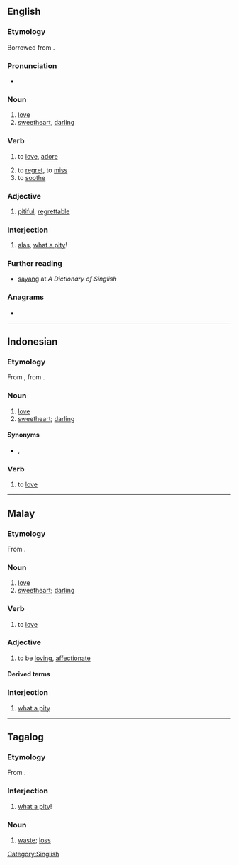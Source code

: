 ==English==

===Etymology===
Borrowed from {{bor|en|ms|sayang}}.

===Pronunciation===
* {{a|Singapore English|Malaysian English}} {{IPA|en|/ˈsʌɪjɑŋ/}}

===Noun===
{{en-noun|-}} {{term-label|en|Singapore|Malaysia|colloquial}}
# [[love]]
# [[sweetheart]], [[darling]]

===Verb===
{{head|en|verb|{{glossary|indeclinable}}}} {{term-label|en|Singapore|Malaysia|colloquial}}
# to [[love]], [[adore]]
#: {{ux|en|He very '''sayang''' me}}
# to [[regret]], to [[miss]] {{gloss|regret the absence of}}
# to [[soothe]]

===Adjective===
{{en-adj}} {{term-label|en|Singapore|Malaysia|colloquial}}
# [[pitiful]], [[regrettable]]

===Interjection===
{{en-interjection}} {{term-label|en|Singapore|Malaysia|colloquial}}
# [[alas]], [[what a pity]]!

===Further reading===
* [http://www.mysmu.edu/faculty/jacklee/singlish_S.htm sayang] at ''A Dictionary of Singlish''

[[Category:Singlish]]

===Anagrams===
* {{anagrams|en|a=aagnsy|yagnas}}

----

==Indonesian==

===Etymology===
From {{bor|id|ms|sayang||[[yearning]]; [[longing]]; [[pitying]]; [[love]]; [[affection]]; it were a [[pity]]; [[alas]] that}}, from {{inh|id|poz-pro|*sayaŋ|gloss=too bad! it’s a pity! what a shame!}}.

===Noun===
{{id-noun}}

# [[love]]
# [[sweetheart]]; [[darling]]

====Synonyms====
* {{sense|love}} {{l|id|cinta}}, {{l|id|kasih}}

===Verb===
{{id-verb}}

# to [[love]]

----

==Malay==

===Etymology===
From {{inh|ms|poz-pro|*sayaŋ|gloss=too bad! it’s a pity! what a shame!}}.

===Noun===
{{ms-noun|j=سايڠ}}

# [[love]]
# [[sweetheart]]; [[darling]]

===Verb===
{{head|ms|verb}}

# to [[love]]

===Adjective===
{{ms-adj}}

# to be [[loving]], [[affectionate]]

====Derived terms====
{{ms-der|21|40|121|131|150|210|221|222|330|340}}

===Interjection===
{{head|ms|interjection}}

# [[what a pity]]

----

==Tagalog==

===Etymology===
From {{inh|tl|poz-pro|*sayaŋ|gloss=too bad! it’s a pity! what a shame!}}.

===Interjection===
{{head|tl|interjection}}

# [[what a pity]]!

===Noun===
{{tl-noun}}

# [[waste]]; [[loss]]